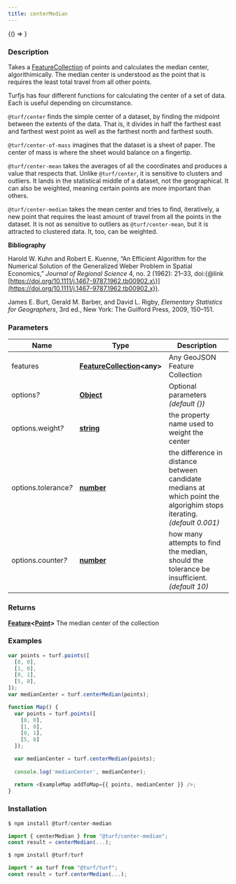 ```yaml
---
title: centerMedian
---
```



<!-- Expose turf as global var for experimenting in the browser console -->

<BrowserOnly>{() => <WindowTurfGlobal turf={turf} />}</BrowserOnly>

### Description

Takes a [FeatureCollection](https://tools.ietf.org/html/rfc7946#section-3.3) of points and calculates the median center,
algorithimically. The median center is understood as the point that is
requires the least total travel from all other points.

Turfjs has four different functions for calculating the center of a set of
data. Each is useful depending on circumstance.

`@turf/center` finds the simple center of a dataset, by finding the
midpoint between the extents of the data. That is, it divides in half the
farthest east and farthest west point as well as the farthest north and
farthest south.

`@turf/center-of-mass` imagines that the dataset is a sheet of paper.
The center of mass is where the sheet would balance on a fingertip.

`@turf/center-mean` takes the averages of all the coordinates and
produces a value that respects that. Unlike `@turf/center`, it is
sensitive to clusters and outliers. It lands in the statistical middle of a
dataset, not the geographical. It can also be weighted, meaning certain
points are more important than others.

`@turf/center-median` takes the mean center and tries to find, iteratively,
a new point that requires the least amount of travel from all the points in
the dataset. It is not as sensitive to outliers as `@turf/center-mean`, but it is
attracted to clustered data. It, too, can be weighted.

**Bibliography**

Harold W. Kuhn and Robert E. Kuenne, “An Efficient Algorithm for the
Numerical Solution of the Generalized Weber Problem in Spatial
Economics,” _Journal of Regional Science_ 4, no. 2 (1962): 21–33,
doi:\{@link [https://doi.org/10.1111/j.1467-9787.1962.tb00902.x\}](https://doi.org/10.1111/j.1467-9787.1962.tb00902.x}).

James E. Burt, Gerald M. Barber, and David L. Rigby, _Elementary
Statistics for Geographers_, 3rd ed., New York: The Guilford
Press, 2009, 150–151.

### Parameters

| Name                      | Type                                                                                            | Description                                                                                                           |
| ------------------------- | ----------------------------------------------------------------------------------------------- | --------------------------------------------------------------------------------------------------------------------- |
| features                  | **[FeatureCollection](https://tools.ietf.org/html/rfc7946#section-3.3)\<any\>**                 | Any GeoJSON Feature Collection                                                                                        |
| options<i>?</i>           | **[Object](https://developer.mozilla.org/docs/Web/JavaScript/Reference/Global_Objects/Object)** | Optional parameters _(default \{\})_                                                                                  |
| options.weight<i>?</i>    | **[string](https://developer.mozilla.org/docs/Web/JavaScript/Reference/Global_Objects/String)** | the property name used to weight the center                                                                           |
| options.tolerance<i>?</i> | **[number](https://developer.mozilla.org/docs/Web/JavaScript/Reference/Global_Objects/Number)** | the difference in distance between candidate medians at which point the algorighim stops iterating. _(default 0.001)_ |
| options.counter<i>?</i>   | **[number](https://developer.mozilla.org/docs/Web/JavaScript/Reference/Global_Objects/Number)** | how many attempts to find the median, should the tolerance be insufficient. _(default 10)_                            |

### Returns

**[Feature](https://tools.ietf.org/html/rfc7946#section-3.2)\<[Point](https://tools.ietf.org/html/rfc7946#section-3.1.2)\>** The median center of the collection

### Examples

```javascript
var points = turf.points([
  [0, 0],
  [1, 0],
  [0, 1],
  [5, 8],
]);
var medianCenter = turf.centerMedian(points);
```

```javascript live
function Map() {
  var points = turf.points([
    [0, 0],
    [1, 0], 
    [0, 1],
    [5, 8]
  ]);

  var medianCenter = turf.centerMedian(points);
  
  console.log('medianCenter', medianCenter);

  return <ExampleMap addToMap={{ points, medianCenter }} />;
}
```

### Installation

```javascript
$ npm install @turf/center-median

import { centerMedian } from "@turf/center-median";
const result = centerMedian(...);
```

```javascript
$ npm install @turf/turf

import * as turf from "@turf/turf";
const result = turf.centerMedian(...);
```
